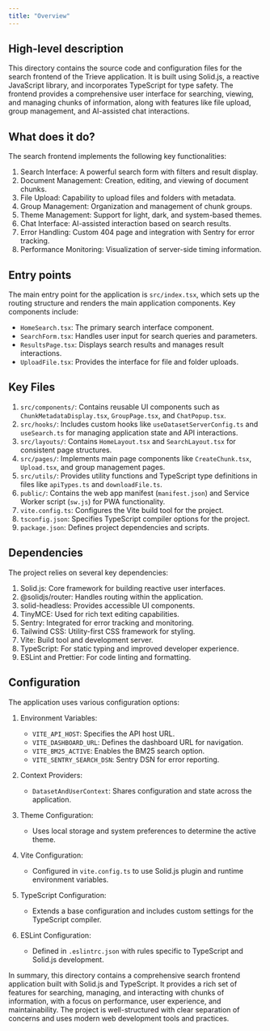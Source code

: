 ```yaml
---
title: "Overview"
---
```


## High-level description
This directory contains the source code and configuration files for the search frontend of the Trieve application. It is built using Solid.js, a reactive JavaScript library, and incorporates TypeScript for type safety. The frontend provides a comprehensive user interface for searching, viewing, and managing chunks of information, along with features like file upload, group management, and AI-assisted chat interactions.

## What does it do?
The search frontend implements the following key functionalities:

1. Search Interface: A powerful search form with filters and result display.
2. Document Management: Creation, editing, and viewing of document chunks.
3. File Upload: Capability to upload files and folders with metadata.
4. Group Management: Organization and management of chunk groups.
5. Theme Management: Support for light, dark, and system-based themes.
6. Chat Interface: AI-assisted interaction based on search results.
7. Error Handling: Custom 404 page and integration with Sentry for error tracking.
8. Performance Monitoring: Visualization of server-side timing information.

## Entry points
The main entry point for the application is `src/index.tsx`, which sets up the routing structure and renders the main application components. Key components include:

- `HomeSearch.tsx`: The primary search interface component.
- `SearchForm.tsx`: Handles user input for search queries and parameters.
- `ResultsPage.tsx`: Displays search results and manages result interactions.
- `UploadFile.tsx`: Provides the interface for file and folder uploads.

## Key Files
1. `src/components/`: Contains reusable UI components such as `ChunkMetadataDisplay.tsx`, `GroupPage.tsx`, and `ChatPopup.tsx`.
2. `src/hooks/`: Includes custom hooks like `useDatasetServerConfig.ts` and `useSearch.ts` for managing application state and API interactions.
3. `src/layouts/`: Contains `HomeLayout.tsx` and `SearchLayout.tsx` for consistent page structures.
4. `src/pages/`: Implements main page components like `CreateChunk.tsx`, `Upload.tsx`, and group management pages.
5. `src/utils/`: Provides utility functions and TypeScript type definitions in files like `apiTypes.ts` and `downloadFile.ts`.
6. `public/`: Contains the web app manifest (`manifest.json`) and Service Worker script (`sw.js`) for PWA functionality.
7. `vite.config.ts`: Configures the Vite build tool for the project.
8. `tsconfig.json`: Specifies TypeScript compiler options for the project.
9. `package.json`: Defines project dependencies and scripts.

## Dependencies
The project relies on several key dependencies:

1. Solid.js: Core framework for building reactive user interfaces.
2. @solidjs/router: Handles routing within the application.
3. solid-headless: Provides accessible UI components.
4. TinyMCE: Used for rich text editing capabilities.
5. Sentry: Integrated for error tracking and monitoring.
6. Tailwind CSS: Utility-first CSS framework for styling.
7. Vite: Build tool and development server.
8. TypeScript: For static typing and improved developer experience.
9. ESLint and Prettier: For code linting and formatting.

## Configuration
The application uses various configuration options:

1. Environment Variables:
   - `VITE_API_HOST`: Specifies the API host URL.
   - `VITE_DASHBOARD_URL`: Defines the dashboard URL for navigation.
   - `VITE_BM25_ACTIVE`: Enables the BM25 search option.
   - `VITE_SENTRY_SEARCH_DSN`: Sentry DSN for error reporting.

2. Context Providers:
   - `DatasetAndUserContext`: Shares configuration and state across the application.

3. Theme Configuration:
   - Uses local storage and system preferences to determine the active theme.

4. Vite Configuration:
   - Configured in `vite.config.ts` to use Solid.js plugin and runtime environment variables.

5. TypeScript Configuration:
   - Extends a base configuration and includes custom settings for the TypeScript compiler.

6. ESLint Configuration:
   - Defined in `.eslintrc.json` with rules specific to TypeScript and Solid.js development.

In summary, this directory contains a comprehensive search frontend application built with Solid.js and TypeScript. It provides a rich set of features for searching, managing, and interacting with chunks of information, with a focus on performance, user experience, and maintainability. The project is well-structured with clear separation of concerns and uses modern web development tools and practices.